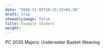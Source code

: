 ```yaml
---
date: "2016-11-05T18:25:22+05:30"
draft: true
showonlyimage: false
title: Example Student
weight: 
---
```

PC 2030
Majors: Underwater Basket Weaving